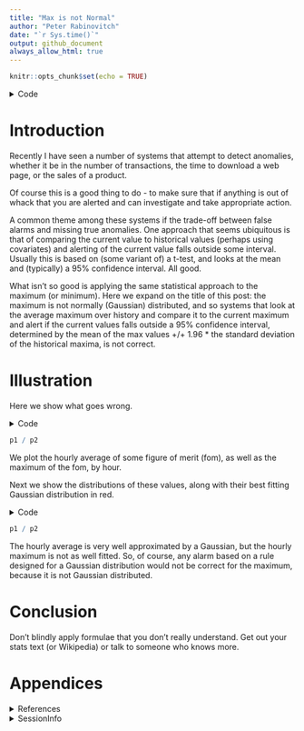 ```yaml
---
title: "Max is not Normal"
author: "Peter Rabinovitch"
date: "`r Sys.time()`"
output: github_document
always_allow_html: true
---
```


```r
knitr::opts_chunk$set(echo = TRUE)
```

<details><summary>Code</summary>

```r
library(tidyverse)
library(patchwork)
```

</details>

# Introduction

Recently I have seen a number of systems that attempt to detect anomalies, whether it be in the number of transactions, the time to download a web page, or the sales of a product.

Of course this is a good thing to do - to make sure that if anything is out of whack that you are alerted and can investigate and take appropriate action.

A common theme among these systems if the trade-off between false alarms and missing true anomalies. One approach that seems ubiquitous is that of comparing the current value to historical values (perhaps using covariates) and alerting of the current value falls outside some interval. Usually this is based on (some variant of) a t-test, and looks at the mean and (typically) a 95% confidence interval. All good.

What isn't so good is applying the same statistical approach to the maximum (or minimum). Here we expand on the title of this post: the maximum is not normally (Gaussian) distributed, and so systems that look at the average maximum over history and compare it to the current maximum and alert if the current values falls outside a 95% confidence interval, determined by the mean of the max values +/+ 1.96 * the standard deviation of the historical maxima, is not correct.

# Illustration

Here we show what goes wrong.

<details><summary>Code</summary>

```r
set.seed(2024)
d <- 365 # days
hpd <- 24 # hours per day
nph <- 60 # number of data points per hour
mu <- 100 # mean of the data points
sigma <- 20 # sd of the data points

df <- tibble(x = rnorm(d * hpd * nph, mu, sigma)) %>%
  rowid_to_column() %>%
  mutate(h = ceiling(rowid / nph)) # sample of the data

dg <- df %>% # look at it on an hourly basis
  group_by(h) %>%
  summarize(M = max(x), s = sum(x), m = mean(x), v = var(x), .groups = "drop")

# plot the data & fom's
al <- 0.1

p1 <- dg %>% ggplot(aes(x = h, y = m)) +
  geom_point(alpha = al) +
  theme_minimal() +
  labs(x = "", y = "Hourly Average") +
  scale_x_continuous(label = scales::comma) +
  scale_y_continuous(label = scales::comma)

p2 <- dg %>% ggplot(aes(x = h, y = M)) +
  geom_point(alpha = al) +
  theme_minimal() +
  labs(x = "Hour", y = "Hourly Max") +
  scale_x_continuous(label = scales::comma) +
  scale_y_continuous(label = scales::comma)
```

</details>

```r
p1 / p2
```

We plot the hourly average of some figure of merit (fom), as well as the maximum of the fom, by hour. 

Next we show the distributions of these values, along with their best fitting Gaussian distribution in red.

<details><summary>Code</summary>

```r
# plot the histograms & best Gaussian to the data
nb <- 200

p1 <- ggplot() +
  geom_histogram(data = dg, aes(x = m, y = after_stat(density)), bins = nb) +
  geom_function(fun = dnorm, args = list(mean = mean(dg$m), sd = sd(dg$m)), colour = "red") +
  theme_minimal() +
  scale_x_continuous(labels = scales::comma) +
  labs(x = "Hourly Avarage", y = "")

p2 <- ggplot() +
  geom_histogram(data = dg, aes(x = M, y = after_stat(density)), bins = nb) +
  geom_function(fun = dnorm, args = list(mean = mean(dg$M), sd = sd(dg$M)), colour = "red") +
  theme_minimal() +
  labs(x = "Hourly Max", y = "")
```

</details>

```r
p1 / p2
```

The hourly average is very well approximated by a Gaussian, but the hourly maximum is not as well fitted. So, of course, any alarm based on a rule designed for a Gaussian distribution would not be correct for the maximum, because it is not Gaussian distributed.

# Conclusion

Don't blindly apply formulae that you don't really understand. Get out your stats text (or Wikipedia) or talk to someone who knows more.

# Appendices

<details><summary>References</summary>

[Wikipedia post on Extreme Value Theory](https://en.wikipedia.org/wiki/Extreme_value_theory)

</details>

<details><summary>SessionInfo</summary>

```r
sessionInfo()
```

</details>






